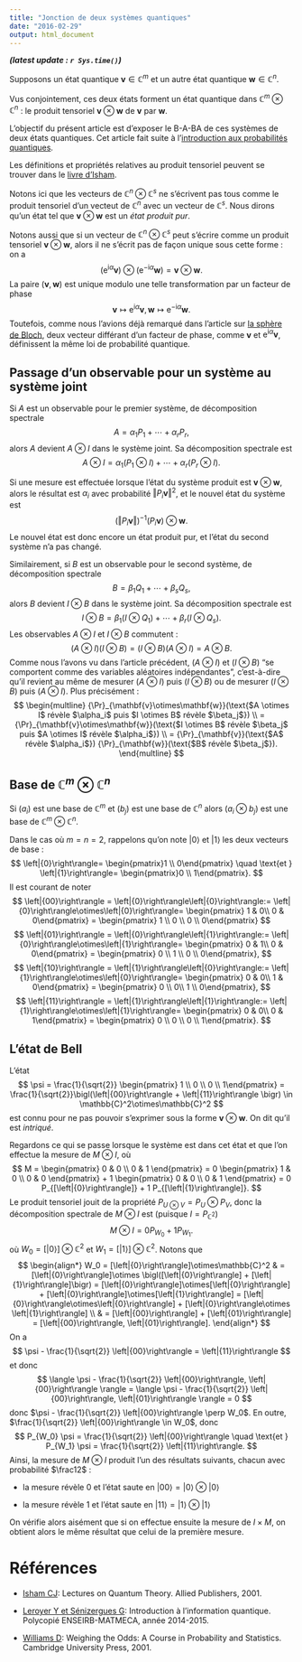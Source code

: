 ```yaml
---
title: "Jonction de deux systèmes quantiques"
date: "2016-02-29"
output: html_document
---
```


***(latest update : `r Sys.time()`)***
<br/>


\newcommand{\ket}[1]{\left|{#1}\right\rangle}
\newcommand{\kpsi}{\ket{\psi}}
\newcommand{\kzero}{\ket{0}}
\newcommand{\kone}{\ket{1}}
\newcommand{\Tr}{\mathrm{Tr}}
\newcommand{\AA}{\mathcal{A}}
\newcommand{\C}{\mathbb{C}}
\newcommand{\HH}{\mathcal{H}}
\newcommand{\LL}{\mathcal{L}}
\newcommand{\R}{\mathbb{R}}
\newcommand{\dd}{\mathrm{d}}
\newcommand{\ee}{\mathrm{e}}
\newcommand{\ii}{\mathrm{i}}
\newcommand{\bv}{\mathbf{v}}
\newcommand{\bw}{\mathbf{w}}


Supposons un état quantique $\bv \in \C^m$ et un autre état quantique $\bw \in \C^n$. 

Vus conjointement, ces deux états forment un état quantique dans $\C^m\otimes\C^n$ : le produit tensoriel $\bv\otimes\bw$ de $\bv$ par $\bw$. 

L'objectif du présent article est d'exposer le B-A-BA de ces systèmes de deux états quantiques. Cet article fait suite à l'[introduction aux probabilités quantiques](http://stla.github.io/stlapblog/posts/PrQuantique_Intro.html). 

Les définitions et propriétés relatives au produit tensoriel peuvent se trouver dans le [livre d'Isham][isham].

Notons ici que les vecteurs de $\C^n\otimes\C^s$ ne s'écrivent pas tous comme le produit tensoriel d'un vecteut de $\C^n$ avec un vecteur de $\C^s$. Nous dirons qu'un état tel que $\bv\otimes\bw$ est un *état produit pur*.

Notons aussi que si un vecteur de $\C^n\otimes\C^s$ peut s'écrire comme un produit tensoriel $\bv\otimes\bw$, alors il ne s'écrit pas de façon unique sous cette forme : on a 
$$
(\ee^{\ii\alpha}\bv) \otimes (\ee^{-\ii\alpha}\bw) = \bv\otimes\bw.
$$
La paire $(\bv, \bw)$ est unique modulo une telle transformation par un facteur de phase
$$
\bv \mapsto \ee^{\ii\alpha}\bv, \bw \mapsto \ee^{-\ii\alpha}\bw.
$$
Toutefois, comme nous l'avions déjà remarqué dans l'article sur [la sphère de Bloch](http://stla.github.io/stlapblog/posts/BlochSphere.html), deux vecteur différant d'un facteur de phase, comme $\bv$ et $\ee^{\ii\alpha}\bv$, définissent la même loi de probabilité quantique. 


## Passage d'un observable pour un système au système joint

Si $A$ est un observable pour le premier système, de décomposition spectrale
$$
A = \alpha_1 P_1 + \cdots + \alpha_r P_r,
$$
alors $A$ devient $A \otimes I$ dans le système joint. Sa décomposition spectrale est 
$$
A \otimes I = \alpha_1 (P_1\otimes I) + \cdots + \alpha_r (P_r\otimes I).
$$

Si une mesure est effectuée lorsque l'état du système produit est $\bv\otimes\bw$, alors 
le résultat est $\alpha_i$ avec probabilité ${\Vert P_i \bv \Vert}^2$, et le nouvel état du système est 
$$
{(\Vert P_i \bv \Vert)}^{-1} (P_i \bv) \otimes \bw.
$$
Le nouvel état est donc encore un état produit pur, et l'état du second système n'a pas changé. 

Similairement, si $B$ est un observable pour le second système, de décomposition spectrale
$$
B = \beta_1 Q_1 + \cdots + \beta_s Q_s,
$$
alors $B$ devient $I \otimes B$ dans le système joint. Sa décomposition spectrale est 
$$
I \otimes B = \beta_1 (I\otimes Q_1) + \cdots + \beta_r (I\otimes Q_s).
$$
Les observables $A \otimes I$ et $I \otimes B$ commutent :
$$
(A \otimes I) (I \otimes B) =  (I \otimes B) (A \otimes I) = A \otimes B.
$$
Comme nous l'avons vu dans l'article précédent, $(A \otimes I)$ et $(I \otimes B)$ "se comportent comme des variables aléatoires indépendantes", c'est-à-dire qu'il revient au même de mesurer $(A \otimes I)$ puis $(I \otimes B)$ ou de mesurer $(I \otimes B)$ puis $(A \otimes I)$. Plus précisément :
<!--
$$
\begin{align*}
{\Pr}_{\bv\otimes\bw}(\text{$A \otimes I$ révèle $\alpha_i$ puis $I \otimes B$ révèle $\beta_j$}) & = 
{\Pr}_{\bv\otimes\bw}(\text{$I \otimes B$ révèle $\beta_j$ puis $A \otimes I$ révèle $\alpha_i$}) \\
 & = {\Pr}_{\bv}(\text{$A$ révèle $\alpha_i$}) {\Pr}_{\bw}(\text{$B$ révèle $\beta_j$}).
\end{align*}
$$
-->
$$
\begin{multline}
{\Pr}_{\bv\otimes\bw}(\text{$A \otimes I$ révèle $\alpha_i$ puis $I \otimes B$ révèle $\beta_j$})  \\ = 
{\Pr}_{\bv\otimes\bw}(\text{$I \otimes B$ révèle $\beta_j$ puis $A \otimes I$ révèle $\alpha_i$}) \\
  = {\Pr}_{\bv}(\text{$A$ révèle $\alpha_i$}) {\Pr}_{\bw}(\text{$B$ révèle $\beta_j$}).
\end{multline}
$$

## Base de $\C^m\otimes\C^n$

Si $(a_i)$ est une base de $\C^m$ et $(b_j)$ est une base de $\C^n$ alors $(a_i \otimes b_j)$ est une base de $\C^m\otimes\C^n$. 

Dans le cas où $m=n=2$, rappelons qu'on note $\kzero$ et $\kone$ les deux vecteurs de base :
$$
\kzero = \begin{pmatrix}1 \\ 0\end{pmatrix}  \quad \text{et } 
\kone = \begin{pmatrix}0 \\ 1\end{pmatrix}.  
$$
Il est courant de noter 
$$
\ket{00} = \kzero\kzero := \kzero\otimes\kzero = \begin{pmatrix} 1 & 0\\ 0 & 0\end{pmatrix} = \begin{pmatrix} 1 \\ 0 \\ 0 \\ 0\end{pmatrix}
$$
$$
\ket{01} = \kzero\kone := \kzero\otimes\kone = \begin{pmatrix} 0 & 1\\ 0 & 0\end{pmatrix} = \begin{pmatrix} 0 \\ 1 \\ 0 \\ 0\end{pmatrix},
$$
$$
\ket{10} = \kone\kzero := \kone\otimes\kzero = \begin{pmatrix} 0 & 0\\ 1 & 0\end{pmatrix} = \begin{pmatrix} 0 \\ 0\\ 1 \\ 0\end{pmatrix},
$$
$$
\ket{11} = \kone\kone := \kone\otimes\kone = \begin{pmatrix} 0 & 0\\ 0 & 1\end{pmatrix} = \begin{pmatrix} 0 \\ 0 \\ 0 \\ 1\end{pmatrix}.
$$


## L'état de Bell

L'état 
$$
\psi = \frac{1}{\sqrt{2}} \begin{pmatrix} 1 \\ 0 \\ 0 \\ 1\end{pmatrix} = 
\frac{1}{\sqrt{2}}\bigl(\ket{00} + \ket{11} \bigr) \in \C^2\otimes\C^2
$$
est connu pour ne pas pouvoir s'exprimer sous la forme $\bv\otimes\bw$. 
On dit qu'il est *intriqué*. 

Regardons ce qui se passe lorsque le système est dans cet état et que l'on effectue la mesure de $M \otimes I$, où 
$$
M = \begin{pmatrix} 0 & 0 \\ 0 & 1 \end{pmatrix} = 
0  \begin{pmatrix} 1 & 0 \\ 0 & 0 \end{pmatrix} 
+ 1  \begin{pmatrix} 0 & 0 \\ 0 & 1 \end{pmatrix} =
0 P_{[\kzero]} + 1 P_{[\kone]}. 
$$
Le produit tensoriel jouit de la propriété $P_{U \otimes V} = P_U \otimes P_V$, 
donc la décomposition spectrale de $M \otimes I$ est (puisque $I=P_{\C^2}$)
$$
M \otimes I = 0 P_{W_0} + 1 P_{W_1}.
$$
où $W_0 = [\kzero]\otimes\C^2$ et $W_1 = [\kone]\otimes\C^2$.
Notons que
$$
\begin{align*}
W_0 = [\kzero]\otimes\C^2 & =  [\kzero]\otimes \bigl([\kzero] + [\kone]\bigr) =
[\kzero]\otimes[\kzero] +  [\kzero]\otimes[\kone]  = 
[\kzero\otimes\kzero] +  [\kzero \otimes \kone] \\ 
& = [\ket{00}] + [\ket{01}] = [\ket{00}, \ket{01}].
\end{align*}
$$
On a 
$$
\psi - \frac{1}{\sqrt{2}} \ket{00} = \ket{11}
$$
et donc 
$$
\langle \psi - \frac{1}{\sqrt{2}} \ket{00},  \ket{00} \rangle 
= \langle \psi - \frac{1}{\sqrt{2}} \ket{00},  \ket{01} \rangle = 0
$$
donc $\psi - \frac{1}{\sqrt{2}} \ket{00} \perp W_0$. 
En outre, $\frac{1}{\sqrt{2}} \ket{00} \in W_0$, donc 
$$
P_{W_0} \psi = \frac{1}{\sqrt{2}} \ket{00} 
\quad \text{et } P_{W_1} \psi = \frac{1}{\sqrt{2}} \ket{11}.  
$$
Ainsi, la mesure de $M\otimes I$ produit l'un des résultats suivants, chacun avec probabilité $\frac12$ :

- la mesure révèle $0$ et l'état saute en $\ket{00} = \kzero\otimes\kzero$ 

- la mesure révèle $1$ et l'état saute en $\ket{11} = \kone\otimes\kone$

On vérifie alors aisément que si on effectue ensuite la mesure de $I \times M$, on obtient alors le même résultat que celui de la première mesure. 


# Références 

- [Isham CJ][isham]: Lectures on Quantum Theory. Allied Publishers, 2001.

- [Leroyer Y et Sénizergues G][leroyer]: Introduction à l'information quantique. Polycopié ENSEIRB-MATMECA, année 2014-2015.

- [Williams D][williams]: Weighing the Odds: A Course in Probability and Statistics. Cambridge University Press, 2001. 

<!-- -->

[isham]: https://books.google.be/books?id=dVs8PcZ0Hd8C "Lectures on Quantum Theory"

[leroyer]: http://dept-info.labri.fr/~ges/ENSEIGNEMENT/CALCULQ/polycop_calculq.pdf "Introduction à l'information quantique"

[williams]: https://books.google.be/books?id=vmoFw0pvS1sC "Weighing the Odds" 

